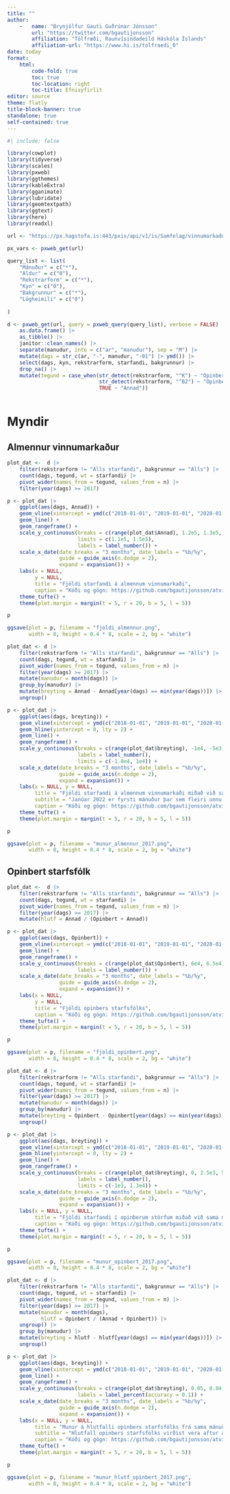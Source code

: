 ```yaml
---
title: ""
author: 
    -   name: "Brynjólfur Gauti Guðrúnar Jónsson"
        url: "https://twitter.com/bgautijonsson"
        affiliation: "Tölfræði, Raunvísindadeild Háskóla Íslands"
        affiliation-url: "https://www.hi.is/tolfraedi_0"
date: today
format: 
    html:
        code-fold: true
        toc: true
        toc-location: right
        toc-title: Efnisyfirlit
editor: source
theme: flatly
title-block-banner: true
standalone: true
self-contained: true
---
```



```r
#| include: false

library(cowplot)
library(tidyverse)
library(scales)
library(pxweb)
library(ggthemes)
library(kableExtra)
library(gganimate)
library(lubridate)
library(geomtextpath)
library(ggtext)
library(here)
library(readxl)
```


```r
url <- "https://px.hagstofa.is:443/pxis/api/v1/is/Samfelag/vinnumarkadur/vinnuaflskraargogn/VIN10052.px"

px_vars <- pxweb_get(url)

query_list <- list(  
    "Mánuður" = c("*"),  
    "Aldur" = c("0"),  
    "Rekstrarform" = c("*"),  
    "Kyn" = c("0"),  
    "Bakgrunnur" = c("*"),  
    "Lögheimili" = c("0")
    
)

d <- pxweb_get(url, query = pxweb_query(query_list), verbose = FALSE) |>  
    as.data.frame() |>  
    as_tibble() |>  
    janitor::clean_names() |>  
    separate(manudur, into = c("ar", "manudur"), sep = "M") |>  
    mutate(dags = str_c(ar, "-", manudur, "-01") |> ymd()) |>  
    select(dags, kyn, rekstrarform, starfandi, bakgrunnur) |>  
    drop_na() |>  
    mutate(tegund = case_when(str_detect(rekstrarform, "^K") ~ "Opinbert",  
                              str_detect(rekstrarform, "^B2") ~ "Opinbert",  
                              TRUE ~ "Annad"))



```

# Myndir

## Almennur vinnumarkaður

```r
plot_dat <-  d |>  
    filter(rekstrarform != "Alls starfandi", bakgrunnur == "Alls") |>  
    count(dags, tegund, wt = starfandi) |>  
    pivot_wider(names_from = tegund, values_from = n) |>  
    filter(year(dags) >= 2017)

p <- plot_dat |> 
    ggplot(aes(dags, Annad)) +  
    geom_vline(xintercept = ymd(c("2018-01-01", "2019-01-01", "2020-01-01", "2021-01-01", "2022-01-01")), lty = 2, alpha = 0.3) +
    geom_line() +  
    geom_rangeframe() +  
    scale_y_continuous(breaks = c(range(plot_dat$Annad), 1.2e5, 1.3e5, 1.4e5),
                       limits = c(1.1e5, 1.5e5),
                       labels = label_number()) +
    scale_x_date(date_breaks = "3 months", date_labels = "%b/%y",  
                 guide = guide_axis(n.dodge = 2),  
                 expand = expansion()) +  
    labs(x = NULL,
         y = NULL,
         title = "Fjöldi starfandi á almennum vinnumarkaði",
         caption = "Kóði og gögn: https://github.com/bgautijonsson/atvinna") +
    theme_tufte() +  
    theme(plot.margin = margin(t = 5, r = 20, b = 5, l = 5))

p

ggsave(plot = p, filename = "fjoldi_almennur.png",
       width = 8, height = 0.4 * 8, scale = 2, bg = "white")
```
```r
plot_dat <- d |>  
    filter(rekstrarform != "Alls starfandi", bakgrunnur == "Alls") |>  
    count(dags, tegund, wt = starfandi) |>  
    pivot_wider(names_from = tegund, values_from = n) |>  
    filter(year(dags) >= 2017) |>  
    mutate(manudur = month(dags)) |>  
    group_by(manudur) |>  
    mutate(breyting = Annad - Annad[year(dags) == min(year(dags))]) |> 
    ungroup()

p <- plot_dat |> 
    ggplot(aes(dags, breyting)) +  
    geom_vline(xintercept = ymd(c("2018-01-01", "2019-01-01", "2020-01-01", "2021-01-01", "2022-01-01")), lty = 2, alpha = 0.3) +
    geom_hline(yintercept = 0, lty = 2) +  
    geom_line() +  
    geom_rangeframe() +  
    scale_y_continuous(breaks = c(range(plot_dat$breyting), -1e4, -5e3, 0, 5e3),
                       labels = label_number(),
                       limits = c(-1.8e4, 1e4)) +  
    scale_x_date(date_breaks = "3 months", date_labels = "%b/%y",  
                 guide = guide_axis(n.dodge = 2),  
                 expand = expansion()) +  
    labs(x = NULL, y = NULL,  
         title = "Fjöldi starfandi á almennum vinnumarkaði miðað við sama mánuð 2017",
         subtitle = "Janúar 2022 er fyrsti mánuður þar sem fleiri unnu á almennum markaði en sama mánuð 2017",
         caption = "Kóði og gögn: https://github.com/bgautijonsson/atvinna") +  
    theme_tufte() +  
    theme(plot.margin = margin(t = 5, r = 20, b = 5, l = 5))

p

ggsave(plot = p, filename = "munur_almennur_2017.png",
       width = 8, height = 0.4 * 8, scale = 2, bg = "white")
```

## Opinbert starfsfólk

```r
plot_dat <-  d |>  
    filter(rekstrarform != "Alls starfandi", bakgrunnur == "Alls") |>  
    count(dags, tegund, wt = starfandi) |>  
    pivot_wider(names_from = tegund, values_from = n) |>  
    filter(year(dags) >= 2017) |> 
    mutate(hlutf = Annad / (Opinbert + Annad))

p <- plot_dat |> 
    ggplot(aes(dags, Opinbert)) +  
    geom_vline(xintercept = ymd(c("2018-01-01", "2019-01-01", "2020-01-01", "2021-01-01", "2022-01-01")), lty = 2, alpha = 0.3) +
    geom_line() +  
    geom_rangeframe() +  
    scale_y_continuous(breaks = c(range(plot_dat$Opinbert), 6e4, 6.5e4),
                       labels = label_number()) +
    scale_x_date(date_breaks = "3 months", date_labels = "%b/%y",  
                 guide = guide_axis(n.dodge = 2),  
                 expand = expansion()) +  
    labs(x = NULL,
         y = NULL,
         title = "Fjöldi opinbers starfsfólks",
         caption = "Kóði og gögn: https://github.com/bgautijonsson/atvinna") +
    theme_tufte() +  
    theme(plot.margin = margin(t = 5, r = 20, b = 5, l = 5))

p

ggsave(plot = p, filename = "fjoldi_opinbert.png",
       width = 8, height = 0.4 * 8, scale = 2, bg = "white")
```

```r
plot_dat <- d |>  
    filter(rekstrarform != "Alls starfandi", bakgrunnur == "Alls") |>  
    count(dags, tegund, wt = starfandi) |>  
    pivot_wider(names_from = tegund, values_from = n) |>  
    filter(year(dags) >= 2017) |>  
    mutate(manudur = month(dags)) |>  
    group_by(manudur) |>  
    mutate(breyting = Opinbert - Opinbert[year(dags) == min(year(dags))]) |> 
    ungroup()

p <- plot_dat |> 
    ggplot(aes(dags, breyting)) +  
    geom_vline(xintercept = ymd(c("2018-01-01", "2019-01-01", "2020-01-01", "2021-01-01", "2022-01-01")), lty = 2, alpha = 0.3) +
    geom_hline(yintercept = 0, lty = 2) +  
    geom_line() +  
    geom_rangeframe() +  
    scale_y_continuous(breaks = c(range(plot_dat$breyting), 0, 2.5e3, 5e3, 7.5e3),
                       labels = label_number(),
                       limits = c(-1e3, 1.3e4)) +  
    scale_x_date(date_breaks = "3 months", date_labels = "%b/%y",  
                 guide = guide_axis(n.dodge = 2),  
                 expand = expansion()) +  
    labs(x = NULL, y = NULL,  
         title = "Fjöldi starfandi í opinberum störfum miðað við sama mánuð 2017",
         caption = "Kóði og gögn: https://github.com/bgautijonsson/atvinna") +  
    theme_tufte() +  
    theme(plot.margin = margin(t = 5, r = 20, b = 5, l = 5))

p

ggsave(plot = p, filename = "munur_opinbert_2017.png",
       width = 8, height = 0.4 * 8, scale = 2, bg = "white")
```

```r
plot_dat <- d |>  
    filter(rekstrarform != "Alls starfandi", bakgrunnur == "Alls") |>  
    count(dags, tegund, wt = starfandi) |>  
    pivot_wider(names_from = tegund, values_from = n) |>  
    filter(year(dags) >= 2017) |>  
    mutate(manudur = month(dags),
           hlutf = Opinbert / (Annad + Opinbert)) |> 
    ungroup() |> 
    group_by(manudur) |>  
    mutate(breyting = hlutf - hlutf[year(dags) == min(year(dags))]) |> 
    ungroup()

p <- plot_dat |> 
    ggplot(aes(dags, breyting)) +  
    geom_vline(xintercept = ymd(c("2018-01-01", "2019-01-01", "2020-01-01", "2021-01-01", "2022-01-01")), lty = 2, alpha = 0.3) +
    geom_line() +  
    geom_rangeframe() +  
    scale_y_continuous(breaks = c(range(plot_dat$breyting), 0.05, 0.04, 0.03, 0.02, 0.01),
                       labels = label_percent(accuracy = 0.1)) +  
    scale_x_date(date_breaks = "3 months", date_labels = "%b/%y",  
                 guide = guide_axis(n.dodge = 2),  
                 expand = expansion()) +  
    labs(x = NULL, y = NULL,  
         title = "Munur á hlutfalli opinbers starfsfólks frá sama mánuði 2017",
         subtitle = "Hlutfall opinbers starfsfólks virðist vera aftur á leið í fyrra horf",
         caption = "Kóði og gögn: https://github.com/bgautijonsson/atvinna") +  
    theme_tufte() +  
    theme(plot.margin = margin(t = 5, r = 20, b = 5, l = 5))

p

ggsave(plot = p, filename = "munur_hlutf_opinbert_2017.png",
       width = 8, height = 0.4 * 8, scale = 2, bg = "white")
```


